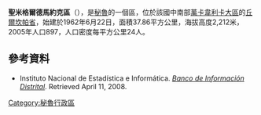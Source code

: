 '''聖米格爾德馬約克區'''（{{lang-es|Distrito de San Miguel de Mayocc}}），是[[秘魯|秘魯]]的一個區，位於該國中南部[[萬卡韋利卡大區|萬卡韋利卡大區]]的[[丘爾坎帕省|丘爾坎帕省]]，始建於1962年6月22日，面積37.86平方公里，海拔高度2,212米，2005年人口897，人口密度每平方公里24人。

==參考資料==
*{{es icon}} Instituto Nacional de Estadística e Informática. ''[https://web.archive.org/web/20080423164200/http://desa.inei.gob.pe/mapas/bid/ Banco de Información Distrital]''. Retrieved April 11, 2008.

{{coord|12.8056|S|74.3899|W|source:wikidata-and-enwiki-cat-tree_region:PE|display=title}}

{{Peru-geo-stub}}
[[Category:秘魯行政區|Category:秘魯行政區]]